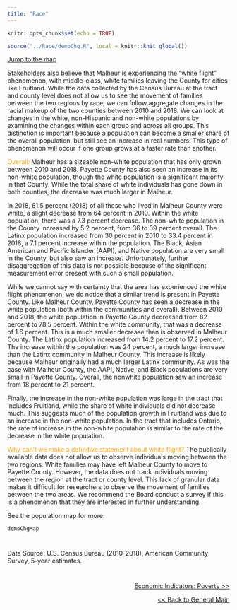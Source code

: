 ---
title: "Race"
---

```{r setup, include=FALSE}
knitr::opts_chunk$set(echo = TRUE)
```

```{r, include=F}
source("../Race/demoChg.R", local = knitr::knit_global())

```



<a href="#racemap">Jump to the map</a>

Stakeholders also believe that Malheur is experiencing the “white flight” phenomenon, with middle-class, white families leaving the County for cities like Fruitland. While the data collected by the Census Bureau at the tract and county level does not allow us to see the movement of families between the two regions by race, we can follow aggregate changes in the racial makeup of the two counties between 2010 and 2018. We can look at changes in the white, non-Hispanic and non-white populations by examining the changes within each group and across all groups. This distinction is important because a population can become a smaller share of the overall population, but still see an increase in real numbers. This type of phenomenon will occur if one group grows at a faster rate than another. 

<font color = "orange">Overall: </font>Malheur has a sizeable non-white population that has only grown between 2010 and 2018. Payette County has also seen an increase in its non-white population, though the white population is a significant majority in that County. While the total share of white individuals has gone down in both counties, the decrease was much larger in Malheur. 

In 2018, 61.5 percent (2018) of all those who lived in Malheur County were white, a slight decrease from 64 percent in 2010. Within the white population, there was a 7.3 percent decrease. The non-white population in the County increased by 5.2 percent, from 36 to 39 percent overall. The Latinx population increased from 30 percent in 2010 to 33.4 percent in 2018, a 7.1 percent increase within the population. The Black, Asian American and Pacific Islander (AAPI), and Native population are very small in the County, but also saw an increase. Unfortunately, further disaggregation of this data is not possible because of the significant measurement error present with such a small population.

While we cannot say with certainty that the area has experienced the white flight phenomenon, we do notice that a similar trend is present in Payette County. Like Malheur County, Payette County has seen a decrease in the white population (both within the communities and overall). Between 2010 and 2018, the white population in Payette County decreased from 82 percent to 78.5 percent. Within the white community, that was a decrease of 1.6 percent. This is a much smaller decrease than is observed in Malheur County. The Latinx population increased from 14.2 percent to 17.2 percent. The increase within the population was 24 percent, a much larger increase than the Latinx community in Malheur County. This increase is likely because Malheur originally had a much larger Latinx community. As was the case with Malheur County, the AAPI, Native, and Black populations are very small in Payette County. Overall, the nonwhite population saw an increase from 18 percent to 21 percent.

Finally, the increase in the non-white population was large in the tract that includes Fruitland, while the share of white individuals did not decrease much. This suggests much of the population growth in Fruitland was due to an increase in the non-white population. In the tract that includes Ontario, the rate of increase in the non-white population is similar to the rate of the decrease in the white population.  

<font color = "orange">Why can’t we make a definitive statement about white flight? </font>The publically available data does not allow us to observe individuals moving between the two regions. White families may have left Malheur County to move to Payette County. However, the data does not track individuals moving between the region at the tract or county level. This lack of granular data makes it difficult for researchers to observe the movement of families between the two areas. We recommend the Board conduct a survey if this is a phenomenon that they are interested in further understanding. 

See the population map for more.



<div id="racemap">
```{r, echo=F, fig.height=6,fig.width=10}
demoChgMap

```
</div>
#
#
Data Source: U.S. Census Bureau (2010-2018), American Community Survey, 5-year estimates.

#
#
<p style="text-align:right">
<a href="https://eobed-dspg.github.io/povertyPage.html">Economic Indicators: Poverty >> </a></p>

<p style="text-align:right">
<a href="https://eobed-dspg.github.io/genPage,html"> << Back to General Main </a></p>